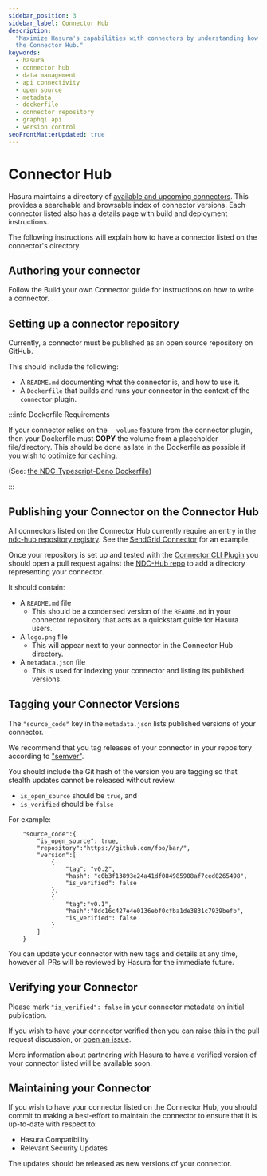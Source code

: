 ```yaml
---
sidebar_position: 3
sidebar_label: Connector Hub
description:
  "Maximize Hasura's capabilities with connectors by understanding how to author, publish, setup, and maintain them on
  the Connector Hub."
keywords:
  - hasura
  - connector hub
  - data management
  - api connectivity
  - open source
  - metadata
  - dockerfile
  - connector repository
  - graphql api
  - version control
seoFrontMatterUpdated: true
---
```



# Connector Hub

Hasura maintains a directory of [available and upcoming connectors](https://hasura.io/connectors/). This provides a
searchable and browsable index of connector versions. Each connector listed also has a details page with build and
deployment instructions.

The following instructions will explain how to have a connector listed on the connector's directory.

## Authoring your connector

Follow the <Link to="/connectors/build-your-own-connector/">Build your own Connector</Link> guide for instructions on
how to write a connector.

## Setting up a connector repository

Currently, a connector must be published as an open source repository on GitHub.

This should include the following:

- A `README.md` documenting what the connector is, and how to use it.
- A `Dockerfile` that builds and runs your connector in the context of the `connector` plugin.

:::info Dockerfile Requirements

If your connector relies on the `--volume` feature from the connector plugin, then your Dockerfile must **COPY** the
volume from a placeholder file/directory. This should be done as late in the Dockerfile as possible if you wish to
optimize for caching.

(See: [the NDC-Typescript-Deno Dockerfile](https://github.com/hasura/ndc-typescript-deno/blob/main/Dockerfile))

:::

## Publishing your Connector on the Connector Hub

All connectors listed on the Connector Hub currently require an entry in the
[ndc-hub repository registry](https://github.com/hasura/ndc-hub/tree/main/registry). See the
[SendGrid Connector](https://github.com/hasura/ndc-hub/tree/main/registry/sendgrid) for an example.

Once your repository is set up and tested with the
[Connector CLI Plugin](https://hasura.io/docs/latest/hasura-cli/connector-plugin/) you should open a pull request
against the [NDC-Hub repo](https://github.com/hasura/ndc-hub) to add a directory representing your connector.

It should contain:

- A `README.md` file
  - This should be a condensed version of the `README.md` in your connector repository that acts as a quickstart guide
    for Hasura users.
- A `logo.png` file
  - This will appear next to your connector in the Connector Hub directory.
- A `metadata.json` file
  - This is used for indexing your connector and listing its published versions.

## Tagging your Connector Versions

The `"source_code"` key in the `metadata.json` lists published versions of your connector.

We recommend that you tag releases of your connector in your repository according to ["semver"](https://semver.org).

You should include the Git hash of the version you are tagging so that stealth updates cannot be released without
review.

- `is_open_source` should be `true`, and
- `is_verified` should be `false`

For example:

```
    "source_code":{
        "is_open_source": true,
        "repository":"https://github.com/foo/bar/",
        "version":[
            {
                "tag": "v0.2",
                "hash": "c0b3f13893e24a41df084985908af7ced0265498",
                "is_verified": false
            },
            {
                "tag":"v0.1",
                "hash":"8dc16c427e4e0136ebf0cfba1de3831c7939befb",
                "is_verified": false
            }
        ]
    }
```

You can update your connector with new tags and details at any time, however all PRs will be reviewed by Hasura for the
immediate future.

## Verifying your Connector

Please mark `"is_verified": false` in your connector metadata on initial publication.

If you wish to have your connector verified then you can raise this in the pull request discussion, or
[open an issue](https://github.com/hasura/ndc-hub/issues/new).

More information about partnering with Hasura to have a verified version of your connector listed will be available
soon.

## Maintaining your Connector

If you wish to have your connector listed on the Connector Hub, you should commit to making a best-effort to maintain
the connector to ensure that it is up-to-date with respect to:

- Hasura Compatibility
- Relevant Security Updates

The updates should be released as new versions of your connector.
